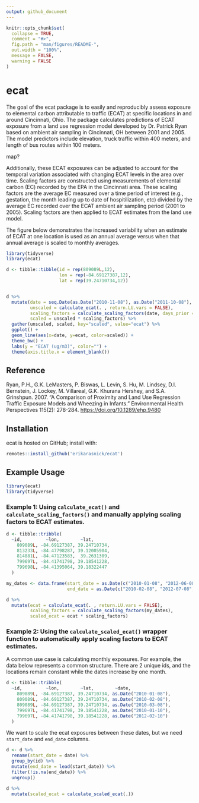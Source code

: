 ```yaml
---
output: github_document
---
```


<!-- README.md is generated from README.Rmd. Please edit that file -->

```r
knitr::opts_chunk$set(
  collapse = TRUE,
  comment = "#>",
  fig.path = "man/figures/README-",
  out.width = "100%",
  message = FALSE, 
  warning = FALSE
)
```

# ecat

The goal of the ecat package is to easily and reproducibly assess exposure to elemental carbon attributable to traffic (ECAT) at specific locations in and around Cincinnati, Ohio. The package calculates predictions of ECAT exposure from a land use regression model developed by Dr. Patrick Ryan based on ambient air sampling in Cincinnati, OH between 2001 and 2005. The model predictors include elevation, truck traffic within 400 meters, and length of bus routes within 100 meters.

map?

Additionally, these ECAT exposures can be adjusted to account for the temporal variation associated with changing ECAT levels in the area over time. Scaling factors are constructed using measurements of elemental carbon (EC) recorded by the EPA in the Cincinnati area. These scaling factors are the average EC measured over a time period of interest (e.g., gestation, the month leading up to date of  hospitilization, etc) divided by the average EC recorded over the ECAT ambient air sampling period (2001 to 2005). Scaling factors are then applied to ECAT estimates from the land use model.

The figure below demonstrates the increased variability when an estimate of ECAT at one location is used as an annual average versus when that annual average is scaled to monthly averages.

```r
library(tidyverse)
library(ecat)

d <- tibble::tibble(id = rep(809089L,12),
                    lon = rep(-84.69127387,12),
                    lat = rep(39.24710734,12))


d %>% 
  mutate(date = seq.Date(as.Date("2010-11-08"), as.Date("2011-10-08"), by="month"),
         unscaled = calculate_ecat(. , return.LU.vars = FALSE), 
         scaling_factors = calculate_scaling_factors(date, days_prior = 30), 
         scaled = unscaled * scaling_factors) %>% 
  gather(unscaled, scaled, key="scaled", value="ecat") %>% 
  ggplot() +
  geom_line(aes(x=date, y=ecat, color=scaled)) +
  theme_bw() +
  labs(y = "ECAT (ug/m3)", color="") +
  theme(axis.title.x = element_blank())
```


## Reference

Ryan, P.H., G.K. LeMasters, P. Biswas, L. Levin, S. Hu, M. Lindsey, D.I. Bernstein, J. Lockey, M. Villareal, 
  G.K. Khurana Hershey, and S.A. Grinshpun. 2007. "A Comparison of Proximity and Land Use Regression Traffic Exposure Models 
  and Wheezing in Infants." Environmental Health Perspectives 115(2): 278-284. [https://doi.org/10.1289/ehp.9480](https://doi.org/10.1289/ehp.9480)

## Installation

ecat is hosted on GitHub; install with:

```r
remotes::install_github('erikarasnick/ecat')
```

## Example Usage

```r
library(ecat)
library(tidyverse)
```

### Example 1: Using `calculate_ecat()` and `calculate_scaling_factors()` and manually applying scaling factors to ECAT estimates.

```r
d <- tibble::tribble(
  ~id,         ~lon,        ~lat,
    809089L, -84.69127387, 39.24710734,
    813233L, -84.47798287, 39.12005904,
    814881L, -84.47123583,  39.2631309,
    799697L, -84.41741798, 39.18541228,
    799698L, -84.41395064, 39.18322447
  )

my_dates <- data.frame(start_date = as.Date(c("2010-01-08", "2012-06-08", "2010-01-09", "2015-04-09", "2010-01-10")),
                       end_date = as.Date(c("2010-02-08", "2012-07-08", "2010-02-09", "2015-05-09", "2010-02-10")))

d %>% 
  mutate(ecat = calculate_ecat(. , return.LU.vars = FALSE), 
         scaling_factors = calculate_scaling_factors(my_dates), 
         scaled_ecat = ecat * scaling_factors)
```

### Example 2: Using the `calculate_scaled_ecat()` wrapper function to automatically apply scaling factors to ECAT estimates.

A common use case is calculating monthly exposures.  For example, the data below represents a common structure.  There are 2 unique ids, and the locations remain constant while the dates increase by one month. 

```r
d <- tibble::tribble(
  ~id,         ~lon,        ~lat,        ~date,
    809089L, -84.69127387, 39.24710734, as.Date("2010-01-08"),
    809089L, -84.69127387, 39.24710734, as.Date("2010-02-08"),
    809089L, -84.69127387, 39.24710734, as.Date("2010-03-08"),
    799697L, -84.41741798, 39.18541228, as.Date("2010-01-10"),
    799697L, -84.41741798, 39.18541228, as.Date("2012-02-10")
  )
```

We want to scale the ecat exposures between these dates, but we need `start_date` and `end_date` columns.

```r
d <- d %>% 
  rename(start_date = date) %>% 
  group_by(id) %>% 
  mutate(end_date = lead(start_date)) %>% 
  filter(!is.na(end_date)) %>% 
  ungroup()
```


```r
d %>% 
  mutate(scaled_ecat = calculate_scaled_ecat(.))
```




